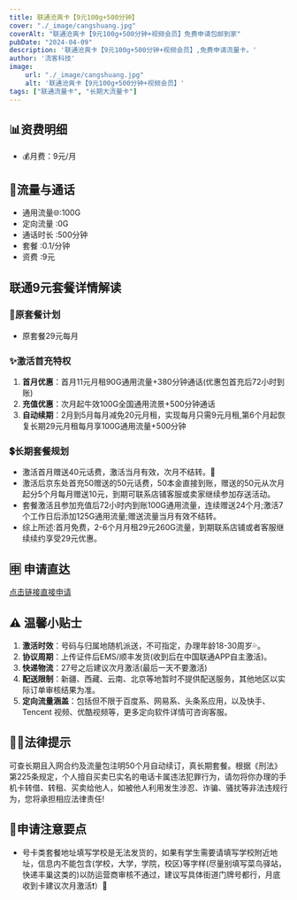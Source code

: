 ```yaml
---
title: 联通沧爽卡【9元100g+500分钟】
cover: "./_image/cangshuang.jpg"
coverAlt: "联通沧爽卡【9元100g+500分钟+视频会员】免费申请包邮到家"
pubDate: "2024-04-09"
description: '联通沧爽卡【9元100g+500分钟+视频会员】,免费申请流量卡。'
author: '流客科技'
image:
    url: "./_image/cangshuang.jpg"
    alt: '联通沧爽卡【9元100g+500分钟+视频会员】'
tags: ["联通流量卡", "长期大流量卡"]
---
```



## 📊资费明细

- 💰月费：9元/月

## 🚀流量与通话

* 通用流量🌐:100G  
* 定向流量 :0G  
* 通话时长 :500分钟
* 套餐 :0.1/分钟
* 资费 :9元 

## 联通9元套餐详情解读
### 📡原套餐计划
- 原套餐29元每月

### ✨激活首充特权
1. **首月优惠**：首月11元月租90G通用流量+380分钟通话(优惠包首充后72小时到账)
2. **充值优惠**：次月起牛效100G全国通用流景+500分钟通话
3. **自动续期**：2月到5月每月减免20元月租，实现每月只需9元月租,第6个月起恢复长期29元月租每月享100G通用流量+500分钟

### 💲长期套餐规划
- 激活首月赠送40元话费，激活当月有效，次月不结转。🎈
- 激活后京东处首充50赠送的50元话费，50本金直接到账，赠送的50元从次月起分5个月每月赠送10元，到期可联系店铺客服或卖家继续参加存送活动。
- 套餐激活且参加充值后72小时内到账100G通用流量，连续赠送24个月;激活7个工作日后添加125G通用流量;赠送流量当月有效不结转。
- 综上所述:首月免费，2-6个月月租29元260G流量，到期联系店铺或者客服继续续约享受29元优惠。

## 🈸 申请直达
[点击链接直接申请](https://haokawx.lot-ml.com/h5order/index?pudiD=540&userid=108186)

## ⚠️ 温馨小贴士
1. **激活时效**：号码与归属地随机派送，不可指定，办理年龄18-30周岁💦。
2. **协议周期**：上传证件后EMS/顺丰发货(收到后在中国联通APP自主激活)。
3. **快递物流**：27号之后建议次月激活(最后一天不要激活)
4. **配送限制**：新疆、西藏、云南、北京等地暂时不提供配送服务，其他地区以实际订单审核结果为准。
5. **定向流量涵盖**：包括但不限于百度系、网易系、头条系应用，以及快手、 Tencent 视频、优酷视频等，更多定向软件详情可咨询客服。

## 👮‍♂️法律提示
可查长期且入网合约及流量包注明50个月自动续订，真长期套餐。根据《刑法》第225条规定，个人擅自买卖已实名的电话卡属违法犯罪行为，请勿将你办理的手机卡转借、转租、买卖给他人，如被他人利用发生涉忍、诈骗、骚扰等非法违规行为，您将承担相应法律责任!
## 📝申请注意要点
- 号卡类套餐地址填写学校是无法发货的，如果有学生需要请填写学校附近地址，信息内不能包含(学校，大学，学院，校区)等字样(尽量别填写菜鸟驿站，快递丰巢这类的)以防运营商审核不通过，建议写具体街道门牌号都行，月底收到卡建议次月激活❗️）📍

